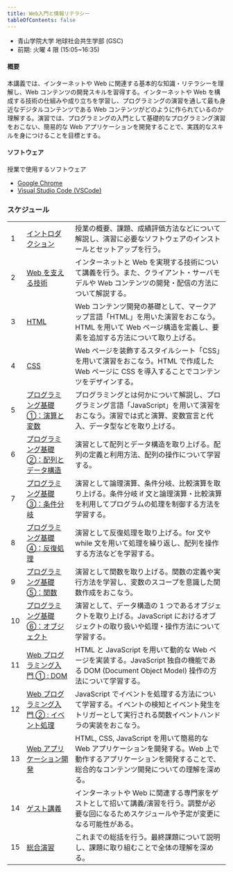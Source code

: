 ```yaml
---
title: Web入門と情報リテラシー
tableOfContents: false
---
```


- 青山学院大学 地球社会共生学部 (GSC)
- 前期: 火曜 4 限 (15:05~16:35)

#### 概要

本講義では、インターネットや Web に関連する基本的な知識・リテラシーを理解し、Web コンテンツの開発スキルを習得する。インターネットや Web を構成する技術の仕組みや成り立ちを学習し、プログラミングの演習を通して最も身近なデジタルコンテンツである Web コンテンツがどのように作られているのか理解する。演習では、プログラミングの入門として基礎的なプログラミング演習をおこない、簡易的な Web アプリケーションを開発することで、実践的なスキルを身につけることを目標とする。

#### ソフトウェア

授業で使用するソフトウェア

- [Google Chrome](https://www.google.com/intl/ja_jp/chrome/)
- [Visual Studio Code (VSCode)](https://code.visualstudio.com/)

### スケジュール

|     |                                             |                                                                                                                                                                         |
| :-- | :------------------------------------------ | :---------------------------------------------------------------------------------------------------------------------------------------------------------------------- |
| 1   | [イントロダクション]()                      | 授業の概要、課題、成績評価方法などについて解説し、演習に必要なソフトウェアのインストールとセットアップを行う。                                                          |
| 2   | [Web を支える技術]()                        | インターネットと Web を実現する技術について講義を行う。また、クライアント・サーバモデルや Web コンテンツの開発・配信の方法について解説する。                            |
| 3   | [HTML]()                                    | Web コンテンツ開発の基礎として、マークアップ言語「HTML」を用いた演習をおこなう。HTML を用いて Web ページ構造を定義し、要素を追加する方法について取り上げる。            |
| 4   | [CSS]()                                     | Web ページを装飾するスタイルシート「CSS」を用いて演習をおこなう。HTML で作成した Web ページに CSS を導入することでコンテンツをデザインする。                            |
| 5   | [プログラミング基礎 ①：演算と変数]()        | プログラミングとは何かについて解説し、プログラミング言語「JavaScript」を用いて演習をおこなう。演習では式と演算、変数宣言と代入、データ型などを取り上げる。              |
| 6   | [プログラミング基礎 ②：配列とデータ構造]()  | 演習として配列とデータ構造を取り上げる。配列の定義と利用方法、配列の操作について学習する。                                                                              |
| 7   | [プログラミング基礎 ③：条件分岐]()          | 演習として論理演算、条件分岐、比較演算を取り上げる。条件分岐 if 文と論理演算・比較演算を利用してプログラムの処理を制御する方法を学習する。                              |
| 8   | [プログラミング基礎 ④：反復処理]()          | 演習として反復処理を取り上げる。for 文や while 文を用いて処理を繰り返し、配列を操作する方法などを学習する。                                                             |
| 9   | [プログラミング基礎 ⑤：関数]()              | 演習として関数を取り上げる。関数の定義や実行方法を学習し、変数のスコープを意識した関数作成をおこなう。                                                                  |
| 10  | [プログラミング基礎 ⑥：オブジェクト]()      | 演習として、データ構造の 1 つであるオブジェクトを取り上げる。JavaScript におけるオブジェクトの取り扱いや処理・操作方法について学習する。                                |
| 11  | [Web プログラミング入門 ① : DOM]()          | HTML と JavaScript を用いて動的な Web ページを実装する。JavaScript 独自の機能である DOM (Document Object Model) 操作の方法について学習する。                            |
| 12  | [Web プログラミング入門 ② : イベント処理]() | JavaScript でイベントを処理する方法について学習する。イベントの検知とイベント発生をトリガーとして実行される関数イベントハンドラの実装をおこなう。                       |
| 13  | [Web アプリケーション開発]()                | HTML, CSS, JavaScript を用いて簡易的な Web アプリケーションを開発する。Web 上で動作するアプリケーションを開発することで、総合的なコンテンツ開発についての理解を深める。 |
| 14  | [ゲスト講義]()                              | インターネットや Web に関連する専門家をゲストとして招いて講義/演習を行う。調整が必要な回になるためスケジュールや予定が変更になる可能性がある。                          |
| 15  | [総合演習]()                                | これまでの総括を行う。最終課題について説明し、課題に取り組むことで全体の理解を深める。                                                                                  |
